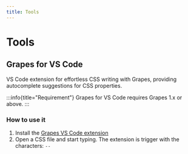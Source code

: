 ```yaml
---
title: Tools
---
```


# Tools

## Grapes for VS Code

VS Code extension for effortless CSS writing with Grapes, providing autocomplete suggestions for CSS properties.

:::info{title="Requirement"}
Grapes for VS Code requires Grapes 1.x or above.
:::

### How to use it

1. Install the [Grapes VS Code extension](https://marketplace.visualstudio.com/items?itemName=Spendesk.grapes-vscode)
2. Open a CSS file and start typing. The extension is trigger with the characters: `--`
